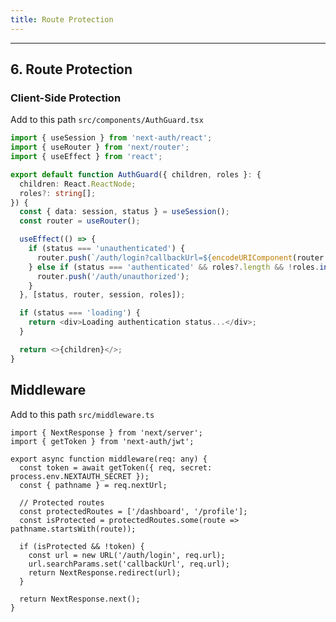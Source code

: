 ```yaml
---
title: Route Protection
---
```


---

## 6. Route Protection

### Client-Side Protection
Add to this path `src/components/AuthGuard.tsx`

```typescript
import { useSession } from 'next-auth/react';
import { useRouter } from 'next/router';
import { useEffect } from 'react';

export default function AuthGuard({ children, roles }: { 
  children: React.ReactNode;
  roles?: string[];
}) {
  const { data: session, status } = useSession();
  const router = useRouter();

  useEffect(() => {
    if (status === 'unauthenticated') {
      router.push(`/auth/login?callbackUrl=${encodeURIComponent(router.asPath)}`);
    } else if (status === 'authenticated' && roles?.length && !roles.includes(session.user.role!)) {
      router.push('/auth/unauthorized');
    }
  }, [status, router, session, roles]);

  if (status === 'loading') {
    return <div>Loading authentication status...</div>;
  }

  return <>{children}</>;
}
```


## Middleware
Add to this path `src/middleware.ts`

```tsx
import { NextResponse } from 'next/server';
import { getToken } from 'next-auth/jwt';

export async function middleware(req: any) {
  const token = await getToken({ req, secret: process.env.NEXTAUTH_SECRET });
  const { pathname } = req.nextUrl;

  // Protected routes
  const protectedRoutes = ['/dashboard', '/profile'];
  const isProtected = protectedRoutes.some(route => pathname.startsWith(route));

  if (isProtected && !token) {
    const url = new URL('/auth/login', req.url);
    url.searchParams.set('callbackUrl', req.url);
    return NextResponse.redirect(url);
  }

  return NextResponse.next();
}
```

